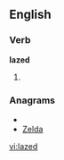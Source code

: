 ==English==

===Verb===
'''lazed'''

# {{present participle of|[[laze]]}}

===Anagrams===
* {{alphagram|adelz}}
* [[Zelda#English|Zelda]]

[[vi:lazed]]